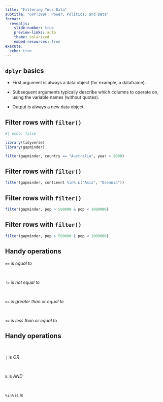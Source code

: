 ```yaml
---
title: "Filtering Your Data"
subtitle: "GVPT399F: Power, Politics, and Data"
format: 
  revealjs:
    slide-number: true
    preview-links: auto
    theme: solarized
    embed-resources: true
execute: 
  echo: true
---
```


## `dplyr` basics

-   First argument is always a data object (for example, a dataframe).

-   Subsequent arguments typically describe which columns to operate on, using the variable names (without quotes).

-   Output is always a new data object.

## Filter rows with `filter()`

```r
#| echo: false

library(tidyverse)
library(gapminder)

```

```r
filter(gapminder, country == "Australia", year > 2000)
```

## Filter rows with `filter()`

```r
filter(gapminder, continent %in% c("Asia", "Oceania"))
```

## Filter rows with `filter()`

```r
filter(gapminder, pop > 500000 & pop < 1000000)
```

## Filter rows with `filter()`

```r
filter(gapminder, pop > 500000 | pop < 1000000)
```

## Handy operations

`==` is *equal to*

<br>

`!=` is *not equal to*

<br>

`>=` is *greater than or equal to*

<br>

`<=` is *less than or equal to*

## Handy operations

<br>

`|` is *OR*

<br>

`&` is *AND*

<br>

`%in%` is *in*
